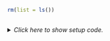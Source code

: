 ```r
rm(list = ls())
```


## <No caption defined>

<details><summary>*Click here to show setup code.*</summary>
```r
### <No caption defined>

```
```r
3 * (4 + 5))
```
</details>
